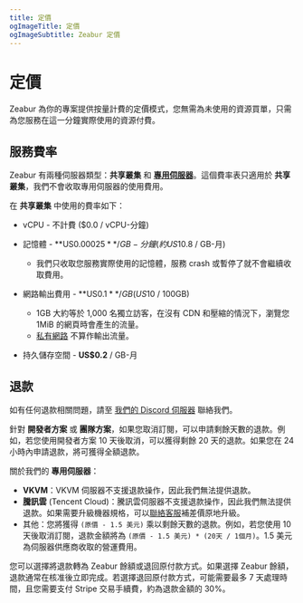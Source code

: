 ```yaml
---
title: 定價
ogImageTitle: 定價
ogImageSubtitle: Zeabur 定價
---
```


# 定價

Zeabur 為你的專案提供按量計費的定價模式，您無需為未使用的資源買單，只需為您服務在這一分鐘實際使用的資源付費。

## 服務費率

Zeabur 有兩種伺服器類型：**共享叢集** 和 [**專用伺服器**](/dedicated-server)。這個費率表只適用於 **共享叢集**，我們不會收取專用伺服器的使用費用。

在 **共享叢集** 中使用的費率如下：

- vCPU - 不計費 ($0.0 / vCPU-分鐘)

- 記憶體 - **US$0.00025** / GB-分鐘 (約 US$10.8 / GB-月)
  - 我們只收取您服務實際使用的記憶體，服務 crash 或暫停了就不會繼續收取費用。

- 網路輸出費用 - **US$0.1** / GB (US$10 / 100GB)
  - 1GB 大約等於 1,000 名獨立訪客，在沒有 CDN 和壓縮的情況下，瀏覽您 1MiB 的網頁時會產生的流量。
  - [私有網路](/networking/private) 不算作輸出流量。

- 持久儲存空間 - **US$0.2** / GB-月

## 退款

如有任何退款相關問題，請至 [我們的 Discord 伺服器](https://zeabur.com/dc) 聯絡我們。

針對 **開發者方案** 或 **團隊方案**，如果您取消訂閱，可以申請剩餘天數的退款。例如，若您使用開發者方案 10 天後取消，可以獲得剩餘 20 天的退款。如果您在 24 小時內申請退款，將可獲得全額退款。

關於我們的 **專用伺服器**：

- **VKVM**：VKVM 伺服器不支援退款操作，因此我們無法提供退款。
- **騰訊雲** (Tencent Cloud)：騰訊雲伺服器不支援退款操作，因此我們無法提供退款。如果需要升級機器規格，可以[聯絡客服](https://zeabur.com/dc)補差價原地升級。
- 其他：您將獲得 `(原價 - 1.5 美元)` 乘以剩餘天數的退款。例如，若您使用 10 天後取消訂閱，退款金額將為 `(原價 - 1.5 美元) * (20天 / 1個月)`。1.5 美元為伺服器供應商收取的營運費用。

您可以選擇將退款轉為 Zeabur 餘額或退回原付款方式。如果選擇 Zeabur 餘額，退款通常在核准後立即完成。若選擇退回原付款方式，可能需要最多 7 天處理時間，且您需要支付 Stripe 交易手續費，約為退款金額的 30%。
